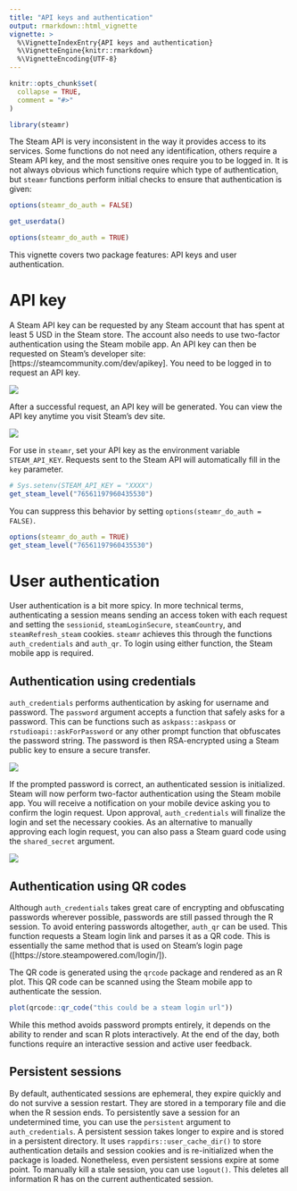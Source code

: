 ```yaml
---
title: "API keys and authentication"
output: rmarkdown::html_vignette
vignette: >
  %\VignetteIndexEntry{API keys and authentication}
  %\VignetteEngine{knitr::rmarkdown}
  %\VignetteEncoding{UTF-8}
---
```


```r
knitr::opts_chunk$set(
  collapse = TRUE,
  comment = "#>"
)
```

```r
library(steamr)
```

The Steam API is very inconsistent in the way it provides access to its services. Some functions do not need any identification, others require a Steam API key, and the most sensitive ones require you to be logged in. It is not always obvious which functions require which type of authentication, but `steamr` functions perform initial checks to ensure that authentication is given:

```r
options(steamr_do_auth = FALSE)
```

```r
get_userdata()
```

```r
options(steamr_do_auth = TRUE)
```


This vignette covers two package features: API keys and user authentication.


# API key

A Steam API key can be requested by any Steam account that has spent at least 5 USD in the Steam store. The account also needs to use two-factor authentication using the Steam mobile app. An API key can then be requested on Steam's developer site: [https://steamcommunity.com/dev/apikey]. You need to be logged in to request an API key.

![](../man/figures/api_key_request.png)

After a successful request, an API key will be generated. You can view the API key anytime you visit Steam's dev site.

![](../man/figures/api_key_success.png)

For use in `steamr`, set your API key as the environment variable `STEAM_API_KEY`. Requests sent to the Steam API will automatically fill in the `key` parameter.

```r
# Sys.setenv(STEAM_API_KEY = "XXXX")
get_steam_level("76561197960435530")
```

You can suppress this behavior by setting `options(steamr_do_auth = FALSE)`.

```r
options(steamr_do_auth = TRUE)
get_steam_level("76561197960435530")
```


# User authentication

User authentication is a bit more spicy. In more technical terms, authenticating a session means sending an access token with each request and setting the `sessionid`, `steamLoginSecure`, `steamCountry`, and `steamRefresh_steam` cookies. `steamr` achieves this through the functions `auth_credentials` and `auth_qr`. To login using either function, the Steam mobile app is required.

## Authentication using credentials

`auth_credentials` performs authentication by asking for username and password. The `password` argument accepts a function that safely asks for a password. This can be functions such as `askpass::askpass` or `rstudioapi::askForPassword` or any other prompt function that obfuscates the password string. The password is then RSA-encrypted using a Steam public key to ensure a secure transfer.

![](../man/figures/password_prompt.png)

If the prompted password is correct, an authenticated session is initialized. Steam will now perform two-factor authentication using the Steam mobile app. You will receive a notification on your mobile device asking you to confirm the login request. Upon approval, `auth_credentials` will finalize the login and set the necessary cookies. As an alternative to manually approving each login request, you can also pass a Steam guard code using the `shared_secret` argument.

![](../man/figures/2fa.png)


## Authentication using QR codes

Although `auth_credentials` takes great care of encrypting and obfuscating passwords wherever possible, passwords are still passed through the R session. To avoid entering passwords altogether, `auth_qr` can be used. This function requests a Steam login link and parses it as a QR code. This is essentially the same method that is used on Steam's login page ([https://store.steampowered.com/login/]).

The QR code is generated using the `qrcode` package and rendered as an R plot. This QR code can be scanned using the Steam mobile app to authenticate the session.

```r
plot(qrcode::qr_code("this could be a steam login url"))
```

While this method avoids password prompts entirely, it depends on the ability to render and scan R plots interactively. At the end of the day, both functions require an interactive session and active user feedback.


## Persistent sessions

By default, authenticated sessions are ephemeral, they expire quickly and do not survive a session restart. They are stored in a temporary file and die when the R session ends. To persistently save a session for an undetermined time, you can use the `persistent` argument to `auth_credentials`. A persistent session takes longer to expire and is stored in a persistent directory. It uses `rappdirs::user_cache_dir()` to store authentication details and session cookies and is re-initialized when the package is loaded. Nonetheless, even persistent sessions expire at some point. To manually kill a stale session, you can use `logout()`. This deletes all information R has on the current authenticated session.
